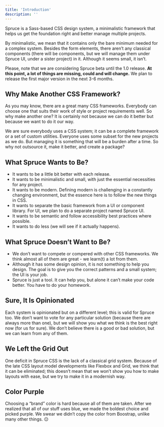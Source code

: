 ```yaml
---
title: 'Introduction'
description: ''
---
```


<p className="lead">Spruce is a Sass-based CSS design system, a minimalistic framework that helps us get the foundation right and better manage multiple projects.</p>

By minimalistic, we mean that it contains only the bare minimum needed for a complex system. Besides the form elements, there aren’t any classical components (there will be components, but we will manage them under Spruce UI, under a sister project) in it. Although it seems small, it isn’t.

<Notification type="wrong" icon={false}>Please, note that we are considering Spruce beta until the 1.0 release. <strong>At this point, a lot of things are missing, could and will change.</strong> We plan to release the first major version in the next 3-6 months.</Notification>

## Why Make Another CSS Framework?

As you may know, there are a great many CSS frameworks. Everybody can choose one that suits their work of style or project requirements well. So why make another one? It is certainly not because we can do it better but because we want to do it our way.

We are sure everybody uses a CSS system; it can be a complete framework or a set of custom utilities. Everyone uses some subset for the new projects as we do. But managing it is something that will be a burden after a time. So why not outsource it, make it better, and create a package?

## What Spruce Wants to Be?

- It wants to be a little bit better with each release.
- It wants to be minimalistic and small, with just the essential necessities for any project.
- It wants to be modern. Defining modern is challenging in a constantly changing environment, but the essence here is to follow the new things in CSS.
- It wants to separate the basic framework from a UI or component library. For UI, we plan to do a separate project named Spruce UI.
- It wants to be semantic and follow accessibility best practices where possible.
- It wants to do less (we will see if it actually happens).

## What Spruce Doesn’t Want to Be?

- We don’t want to compete or compered with other CSS frameworks. We think almost all of them are great - we learn(t) a lot from them.
- Although it has some design opinion, it is not something to help you design. The goal is to give you the correct patterns and a small system; the UI is your job.
- Spruce is just a tool. It can help you, but alone it can’t make your code better. You have to do your homework.

## Sure, It Is Opinionated
Each system is opinionated but on a different level; this is valid for Spruce too. We don’t want to vote for any particular solution (because there are always more than one), but we will show you what we think is the best right now (for us for sure). We don’t believe there is a good or bad solution, but we can learn from any of them.

## We Left the Grid Out
One deficit in Spruce CSS is the lack of a classical grid system. Because of the late CSS layout model developments like Flexbox and Grid, we think that it can be eliminated; this doesn’t mean that we won’t show you how to make layouts with ease, but we try to make it in a modernish way.

## Color Purple
Choosing a “brand” color is hard because all of them are taken. After we realized that all of our stuff uses blue, we made the boldest choice and picked purple. We swear we didn’t copy the color from Boostrap, unlike many other things. 😐
